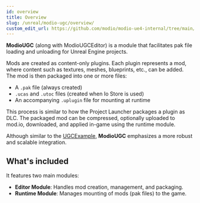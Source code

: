 ```yaml
---
id: overview
title: Overview
slug: /unreal/modio-ugc/overview/
custom_edit_url: https://github.com/modio/modio-ue4-internal/tree/main/Plugins/ModioUGC/Doc/doc_root/en-us/modio-ugc/overview.mdx
---
```


**ModioUGC** (along with ModioUGCEditor) is a module that facilitates pak file loading and unloading for Unreal Engine projects.

Mods are created as content-only plugins. Each plugin represents a mod, where content such as textures, meshes, blueprints, etc., can be added. The mod is then packaged into one or more files:

- A `.pak` file (always created)
- `.ucas` and `.utoc` files (created when Io Store is used)
- An accompanying `.uplugin` file for mounting at runtime

This process is similar to how the Project Launcher packages a plugin as DLC. The packaged mod can be compressed, optionally uploaded to mod.io, downloaded, and applied in-game using the runtime module.

Although similar to the [UGCExample](https://github.com/EpicGames/UGCExample), **ModioUGC** emphasizes a more robust and scalable integration.

## What's included

It features two main modules:

- **Editor Module**: Handles mod creation, management, and packaging.
- **Runtime Module**: Manages mounting of mods (pak files) to the game.